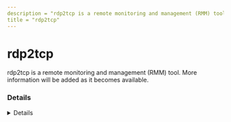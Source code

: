 ```yaml
---
description = "rdp2tcp is a remote monitoring and management (RMM) tool. More information will be added as it becomes available."
title = "rdp2tcp"
---
```




# rdp2tcp

rdp2tcp is a remote monitoring and management (RMM) tool. More information will be added as it becomes available.

### Details
<Details author={""}
         category={""}
         created={""}
         website={""}
         lastModified={"2/9/2024"}
         privileges={""}
         free={ false }
         verification={ false }
/>

#### Installation Paths
<Card code={ ["tdp2tcp.exe", "rdp2tcp.py"] }/>

#### Supported OS
<Badges color="warning" badges={ ["Windows"] }/>




### Forensic Artifacts




#### Network Artifacts
<EuiSpacer size="xl"/>
<NetworkArtifactsTable data={ [{"Description": "Known remote domains", "Domains": ["user_managed", "github.com/V-E-O/rdp2tcp"], "Ports": []}] }/>




### Detections
- Detects potential network activity of rdp2tcp RMM tool
  - [Sigma Rule](https://github.com/magicsword-io/LOLRMM/blob/main/detections/sigma/rdp2tcp_network_sigma.yml)
- Detects potential processes activity of rdp2tcp RMM tool
  - [Sigma Rule](https://github.com/magicsword-io/LOLRMM/blob/main/detections/sigma/rdp2tcp_processes_sigma.yml)

### References
- [github.com/V-E-O/rdp2tcp](github.com/V-E-O/rdp2tcp)

